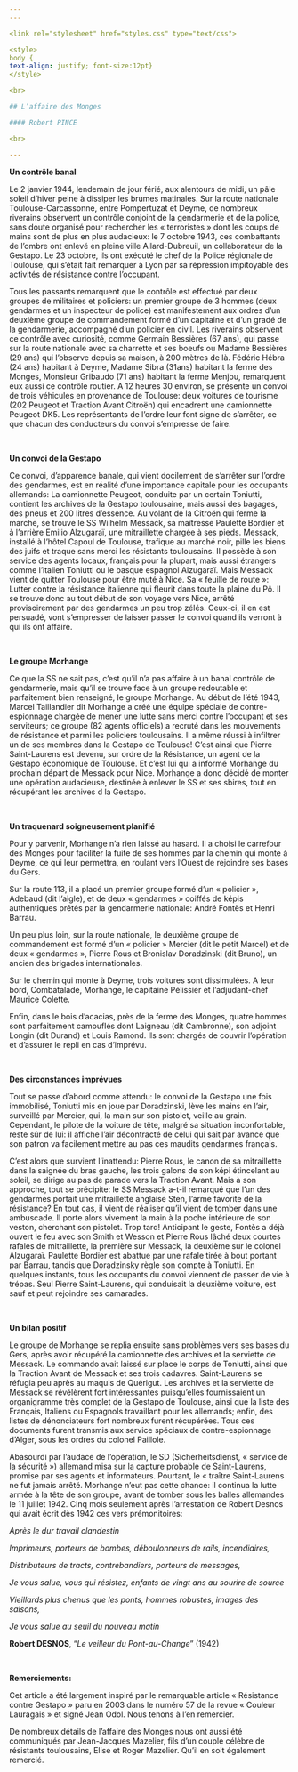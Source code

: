 ```yaml
---
---  

<link rel="stylesheet" href="styles.css" type="text/css">

<style>
body {
text-align: justify; font-size:12pt}
</style>

<br>  

## L’affaire des Monges 

#### Robert PINCE    

<br>

---  
```


**Un contrôle banal**

Le 2 janvier 1944, lendemain de jour férié, aux alentours de midi, un pâle soleil d’hiver peine à dissiper les brumes matinales. Sur la route nationale Toulouse-Carcassonne, entre Pompertuzat et Deyme, de nombreux riverains observent un contrôle conjoint de la gendarmerie et de la police, sans doute organisé pour rechercher  les « terroristes » dont les coups de mains sont de plus en plus audacieux: le 7 octobre 1943, ces combattants de l’ombre ont enlevé en pleine ville Allard-Dubreuil, un collaborateur de la Gestapo. Le 23 octobre, ils ont exécuté le chef de la Police régionale de Toulouse, qui s’était fait remarquer à Lyon par sa répression impitoyable des activités de résistance contre l’occupant.

Tous les passants remarquent que le contrôle est effectué par deux groupes de militaires et policiers: un premier groupe de 3 hommes (deux gendarmes et un inspecteur de police) est manifestement aux ordres d’un deuxième groupe de commandement formé d’un capitaine et d’un gradé de la gendarmerie, accompagné d’un policier en civil. Les riverains observent ce contrôle avec curiosité, comme Germain Bessières (67 ans), qui passe sur la route nationale avec sa charrette et ses boeufs ou Madame Bessières (29 ans) qui l’observe depuis sa maison, à 200 mètres de là. Fédéric Hébra (24 ans) habitant à Deyme, Madame Sibra (31ans) habitant la ferme des Monges, Monsieur Gribaudo (71 ans) habitant la ferme Menjou, remarquent eux aussi ce contrôle routier. A 12 heures 30 environ, se présente un convoi de trois véhicules en provenance de Toulouse: deux voitures de tourisme (202 Peugeot et Traction Avant Citroën) qui encadrent une camionnette Peugeot DK5. Les représentants de l’ordre leur font signe de s’arrêter, ce que chacun des conducteurs du convoi s’empresse de faire.  

<br>


**Un convoi de la Gestapo**

Ce convoi, d’apparence banale, qui vient docilement de s’arrêter sur l’ordre des gendarmes, est en réalité d’une importance capitale pour les occupants allemands: La camionnette Peugeot, conduite par un certain Toniutti, contient les archives de la Gestapo toulousaine, mais aussi des bagages, des pneus et 200 litres d’essence. Au volant de la Citroën qui ferme la marche, se trouve le SS Wilhelm Messack, sa maîtresse Paulette Bordier et à l’arrière Emilio Alzugaraï, une  mitraillette chargée à ses pieds. Messack, installé à l’hôtel Capoul de Toulouse, trafique au marché noir, pille les biens des juifs et traque sans merci les résistants toulousains. Il possède à son service des agents locaux, français pour la plupart, mais aussi étrangers comme l’italien Toniutti ou le basque espagnol Alzugaraï. Mais Messack vient de quitter Toulouse pour être muté à Nice.  Sa « feuille de route »: Lutter contre la résistance italienne qui fleurit dans toute la plaine du Pô. Il se trouve donc au tout début de son voyage vers Nice, arrêté provisoirement par des gendarmes un peu trop zélés. Ceux-ci, il en est persuadé, vont s’empresser de laisser passer le convoi quand ils verront à qui ils ont affaire.  

<br>


**Le groupe Morhange**

Ce que la SS ne sait pas, c’est qu’il n’a pas affaire à un banal contrôle de gendarmerie, mais qu’il se trouve face à un groupe redoutable et parfaitement bien renseigné, le groupe Morhange. Au début de l’été 1943, Marcel Taillandier dit Morhange a créé une équipe spéciale de contre-espionnage chargée de mener une lutte sans merci contre l’occupant et ses serviteurs; ce groupe (82 agents officiels) a recruté dans les mouvements de résistance et parmi les policiers toulousains. Il a même réussi à infiltrer un de ses membres dans la Gestapo de Toulouse! C’est ainsi que Pierre Saint-Laurens est devenu, sur ordre de la Résistance, un agent de la Gestapo économique de Toulouse. Et c’est lui qui a informé Morhange du prochain départ de Messack pour Nice. Morhange a donc décidé de monter une opération audacieuse, destinée à enlever le SS et ses sbires, tout en récupérant les archives d la Gestapo.

<br>


**Un traquenard soigneusement planifié**

Pour y parvenir, Morhange n’a rien laissé au hasard. Il a choisi le carrefour des Monges pour faciliter la fuite de ses hommes par la chemin qui monte à Deyme, ce qui leur permettra, en roulant vers l’Ouest de rejoindre ses bases du Gers.

Sur la route 113, il a placé un premier groupe formé d’un « policier », Adebaud (dit l’aigle), et de deux « gendarmes » coiffés de képis authentiques prêtés par la gendarmerie nationale: André Fontès et Henri Barrau.

Un peu plus loin, sur la route nationale, le deuxième groupe de commandement est formé d’un « policier » Mercier (dit le petit Marcel) et de deux « gendarmes », Pierre Rous et Bronislav Doradzinski (dit Bruno), un ancien des brigades internationales.

Sur le chemin qui monte à Deyme, trois voitures sont dissimulées. A leur bord, Combatalade, Morhange, le capitaine Pélissier et l’adjudant-chef Maurice Colette.

Enfin, dans le bois d’acacias, près de la ferme des Monges, quatre hommes sont parfaitement camouflés dont Laigneau (dit Cambronne), son adjoint Longin (dit Durand) et Louis Ramond. Ils sont chargés de couvrir l’opération et d’assurer le repli en cas d’imprévu.  

<br>


**Des circonstances imprévues**

Tout se passe d’abord comme attendu: le convoi de la Gestapo une fois immobilisé, Toniutti mis en joue par Doradzinski, lève les mains en l’air, surveillé par Mercier, qui, la main sur son pistolet, veille au grain. Cependant, le pilote de la voiture de tête, malgré sa situation inconfortable, reste sûr de lui: il affiche l’air décontracté de celui qui sait par avance que son patron va facilement mettre au pas ces maudits gendarmes français.

C’est alors que survient l’inattendu: Pierre Rous, le canon de sa mitraillette dans la saignée du bras gauche, les trois galons de son képi étincelant au soleil, se dirige au pas de parade vers la Traction Avant. Mais à son approche, tout se précipite: le SS Messack a-t-il remarqué que l’un des gendarmes portait une mitraillette anglaise Sten, l’arme favorite de la résistance? En tout cas, il vient de réaliser qu’il vient de tomber dans une ambuscade. Il porte alors vivement la main à la poche intérieure de son veston, cherchant son pistolet. Trop tard! Anticipant le geste, Fontès a déjà ouvert le feu avec son Smith et Wesson et Pierre Rous lâché deux courtes rafales de mitraillette, la première sur Messack, la deuxième sur le colonel Alzugaraï. Paulette Bordier est abattue par une rafale tirée à bout portant par Barrau, tandis que Doradzinsky règle son compte à Toniutti. En quelques instants, tous les occupants du convoi viennent de passer de vie à trépas. Seul Pierre Saint-Laurens, qui conduisait la deuxième voiture, est sauf et peut rejoindre ses camarades.  

<br>


**Un bilan positif**

Le groupe de Morhange se replia ensuite sans problèmes vers ses bases du Gers, après avoir récupéré la camionnette des archives et la serviette de Messack. Le commando avait laissé sur place le corps de Toniutti, ainsi que la Traction Avant de Messack et ses trois cadavres. Saint-Laurens se réfugia peu après au maquis de Quérigut. Les archives et la serviette de Messack se révélèrent fort intéressantes puisqu’elles fournissaient un organigramme très complet de la Gestapo de Toulouse, ainsi que la liste des Français, Italiens ou Espagnols travaillant pour les allemands; enfin, des listes de dénonciateurs fort nombreux furent récupérées. Tous ces documents furent transmis aux service spéciaux de contre-espionnage d’Alger, sous les ordres du colonel Paillole.

Abasourdi par l’audace de l’opération, le SD (Sicherheitsdienst, « service de la sécurité ») allemand misa sur la capture probable de Saint-Laurens, promise par ses agents et informateurs. Pourtant, le « traître Saint-Laurens ne fut jamais arrêté. Morhange n’eut pas cette chance: il continua la lutte armée à la tête de son groupe, avant de tomber sous les balles allemandes le 11 juillet 1942. Cinq mois seulement après l’arrestation de Robert Desnos qui avait écrit dès 1942 ces vers prémonitoires:

*Après le dur travail clandestin*  

*Imprimeurs, porteurs de bombes, déboulonneurs de rails, incendiaires,*  

*Distributeurs de tracts, contrebandiers, porteurs de messages,*  

*Je vous salue, vous qui résistez, enfants de vingt ans au sourire de source*  

*Vieillards plus chenus que les ponts, hommes robustes, images des saisons,*  

*Je vous salue au seuil du nouveau matin*  


**Robert DESNOS**, "*Le veilleur du Pont-au-Change*" (1942)

<br>


**Remerciements:**

Cet article a été largement inspiré par le remarquable article « Résistance contre Gestapo » paru en 2003 dans le numéro 57 de la revue « Couleur Lauragais » et signé Jean Odol. Nous tenons à l’en remercier.

De nombreux détails de l’affaire des Monges nous ont aussi été communiqués par Jean-Jacques Mazelier, fils d’un couple célèbre de résistants toulousains, Elise et Roger Mazelier. Qu’il en soit également remercié. 

